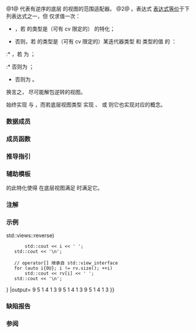 {{cpp/ranges/view title|reverse}}
{{cpp/ranges/navbar}}

{{dcl begin}}
{{dcl header|ranges}}
{{dcl|num=1|since=c++20|1=
template&lt; ranges::view V &gt;
    requires ranges::bidirectional_range&lt;V&gt;
class reverse_view
    : public ranges::view_interface&lt;reverse_view&lt;V&gt;&gt;
}}
{{dcl|num=2|since=c++20|1=
namespace views {
    inline constexpr /* 未指明 */ reverse = /* 未指明 */;
}
}}
{{dcl h|调用签名}}
{{dcl|since=c++20|1=
template&lt; ranges::viewable_range R &gt;
    requires /* 见下文 */
constexpr ranges::view auto reverse( R&amp;&amp; r );
}}
{{dcl end}}

@1@ 代表有逆序的底层 {{lconcept|view}} 的视图的范围适配器。
@2@ {{named req|RangeAdaptorObject}}。表达式 {{c|views::reverse(e)}} [[cpp/language/expressions#表达式等价|表达式等价]]于下列表达式之一，但 {{c|e}} 仅求值一次：
* {{c|e.base()}}，若 {{tt|e}} 的类型是（可有 cv 限定的）{{tt|reverse_view}} 的特化；
* 否则，若 {{c|e}} 的类型是（可有 cv 限定的）某迭代器类型 {{tt|I}} 和 {{tt|ranges::subrange_kind}} 类型的值 {{tt|K}} 的 {{c|ranges::subrange&lt;std::reverse_iterator&lt;I&gt;, std::reverse_iterator&lt;I&gt;, K&gt;}}：
:* {{c|ranges::subrange&lt;I, I, K&gt;(e.end().base(), e.begin().base(), e.size())}}，若 {{tt|K}} 为 {{tt|ranges::subrange_kind::sized}}；
:* 否则为 {{c|ranges::subrange&lt;I, I, K&gt;(e.end().base(), e.begin().base())}}；
* 否则为 {{c|ranges::reverse_view{e}&lt;!----&gt;}}。
换言之，{{tt|views::reverse}} 尽可能解包逆转的视图。

{{tt|reverse_view}} 始终实现 {{lconcept|bidirectional_range}} 与 {{lconcept|common_range}}，而若底层视图类型 {{tt|V}} 实现 {{lconcept|borrowed_range}}、{{lconcept|sized_range}} 或 {{lconcept|random_access_range}} 则它也实现对应的概念。

===数据成员===
{{dsc begin}}
{{dsc hitem|成员|说明}}
{{dsc expos mem obj|base_|id=base|private=yes|spec={{tt|V}}|底层视图}}
{{dsc expos mem obj|cached_end_|id=cached_end|private=yes
|maybe=(仅当 {{tt|V}} 不满足 {{lconcept|common_range}} 时提供)
|spec={{lti|cpp/ranges/non-propagating-cache}}{{c/core|&lt;ranges::iterator_t&lt;V&gt;&gt;}}
|缓存调用 {{rlpf|/#begin|begin}} 的结果的对象}}
{{dsc end}}

===成员函数===
{{dsc begin}}
{{dsc mem ctor|{{PAGENAME}}#constructor|构造 {{tt|reverse_view}}}}
{{dsc mem fun|{{PAGENAME}}#base|title=base|返回底层视图 {{tt|V}}}}
{{dsc mem fun|{{PAGENAME}}#begin|title=begin|返回 {{tt|reverse_view}} 的起始迭代器}}
{{dsc mem fun|{{PAGENAME}}#end|title=end|返回 {{tt|reverse_view}} 的尾迭代器}}
{{dsc mem fun|{{PAGENAME}}#size|title=size|若底层视图有界则返回其大小}}
{{dsc mem fun|{{PAGENAME}}#reserve_hint|title=reserve_hint|返回底层 {{rlpt|approximately_sized_range}} 的估计大小|notes={{mark c++26}}}}

{{cpp/ranges/view_interface/inherit|embedded=yes|size=yes|data=invalid}}
{{dsc end}}

{{anchor|constructor}}
{{member|{{small|std::ranges::reverse_view::}}reverse_view|
{{dcl begin}}
{{dcl|num=1|since=c++20|1=
reverse_view() requires std::default_initializable&lt;V&gt; = default;&lt;!--P2325R3--&gt;
}}
{{dcl|num=2|since=c++20|
constexpr reverse_view( V r );
}}
{{dcl end}}

@1@ 经由其默认成员初始化式（{{c|1== V()}}）值初始化 {{lsi|#base_}}。
@2@ 以 {{c|std::move(r)}} 初始化 {{lsi|#base_}}。

===参数===
{{par begin}}
{{par|r|要逆转的范围}}
{{par end}}
}}

{{anchor|base}}
{{member|{{small|std::ranges::reverse_view::}}base|
{{dcl begin}}
{{dcl|num=1|since=c++20|
constexpr V base() const&amp; requires std::copy_constructible&lt;V&gt;;
}}
{{dcl|num=2|since=c++20|
constexpr V base() &amp;&amp;;
}}
{{dcl end}}

返回底层视图。
@1@ 从底层视图复制构造结果。等价于 {{box|{{c/core|return}}{{nbspt}}{{lsi|#base_}}{{sep}}{{c/core|;}}}}。
@2@ 从底层视图移动构造结果。等价于 {{box|{{c/core|return std::move(}}{{lsi|#base_}}{{sep}}{{c/core|);}}}}。
}}

{{anchor|begin}}
{{member|{{small|std::ranges::reverse_view::}}begin|
{{dcl begin}}
{{dcl|num=1|since=c++20|
constexpr std::reverse_iterator&lt;ranges::iterator_t&lt;V&gt;&gt; begin();
}}
{{dcl|num=2|since=c++20|
constexpr std::reverse_iterator&lt;ranges::iterator_t&lt;V&gt;&gt; begin()
    requires ranges::common_range&lt;V&gt;;
}}
{{dcl|num=3|since=c++20|
constexpr auto begin() const requires ranges::common_range&lt;const V&gt;;
}}
{{dcl end}}

@1@ 返回 {{box|{{c/core|std::make_reverse_iterator(ranges::next(ranges::begin(}}{{lsi|#base_}}{{sep}}{{c/core|),}}&lt;br&gt;{{nbspt|27}}{{c/core|ranges::end(}}{{lsi|#base_}}{{sep}}{{c/core|)))}}}}。
@@ 为提供 {{lconcept|range}} 概念所要求的的均摊常数时间复杂度，此函数在缓存对象内缓存结果，以供后继调用使用。
@2,3@ 等价于 {{box|{{c/core|return std::make_reverse_iterator(ranges::end(}}{{lsi|#base_}}{{sep}}{{c/core|));}}}}。
}}

{{anchor|end}}
{{member|{{small|std::ranges::reverse_view::}}end|
{{dcl begin}}
{{dcl|num=1|since=c++20|
constexpr std::reverse_iterator&lt;ranges::iterator_t&lt;V&gt;&gt; end();
}}
{{dcl|num=2|since=c++20|
constexpr auto end() const requires ranges::common_range&lt;const V&gt;;
}}
{{dcl end}}
等价于 {{box|{{c/core|return std::make_reverse_iterator(ranges::begin(}}{{lsi|#base_}}{{sep}}{{c/core|));}}}}。
}}

{{anchor|size}}
{{member|{{small|std::ranges::reverse_view::}}size|
{{dcl begin}}
{{dcl|num=1|since=c++20|
constexpr auto size() requires ranges::sized_range&lt;V&gt;;
}}
{{dcl|num=2|since=c++20|
constexpr auto size() const requires ranges::sized_range&lt;const V&gt;;
}}
{{dcl end}}

若视图有界则返回其大小。等价于 {{box|{{c/core|return ranges::size(}}{{lsi|#base_}}{{sep}}{{c/core|);}}}}。
}}

{{anchor|reserve_hint}}
{{member|{{small|std::ranges::as_rvalue_view::}}reserve_hint|
{{dcl begin}}
{{dcl|num=1|since=c++26|
constexpr auto reserve_hint()
    requires ranges::approximately_sized_range&lt;V&gt;;
}}
{{dcl|num=2|since=c++26|
constexpr auto reserve_hint() const
    requires ranges::approximately_sized_range&lt;const V&gt;;
}}
{{dcl end}}

返回 {{box|{{c/core|ranges::reserve_hint(}}{{lsi|#base_}}{{sep}}{{c/core|)}}}}。
}}

===推导指引===
{{ddcl|since=c++20|
template&lt; class R &gt;
reverse_view( R&amp;&amp; ) -&gt; reverse_view&lt;views::all_t&lt;R&gt;&gt;;
}}

===辅助模板===
{{ddcl|since=c++20|1=
template&lt; class T &gt;
constexpr bool enable_borrowed_range&lt;std::ranges::reverse_view&lt;T&gt;&gt; =
    ranges::enable_borrowed_range&lt;T&gt;;
}}
{{ltt|cpp/ranges/borrowed_range|std::ranges::enable_borrowed_range}} 的此特化使得 {{tt|reverse_view}} 在底层视图满足 {{lconcept|borrowed_range}} 时满足它。

===注解===
{{feature test macro|__cpp_lib_ranges_reserve_hint|std=C++26|value=202502L|{{lc|ranges::approximately_sized_range}} 与 {{lst|#reserve_hint}}}}

===示例===
{{example
|code=
#include &lt;iostream&gt;
#include &lt;ranges&gt;

int main()
{
    static constexpr auto il = {3, 1, 4, 1, 5, 9};

    std::ranges::reverse_view rv{il};
    for (int i : rv)
        std::cout &lt;&lt; i &lt;&lt; ' ';
    std::cout &lt;&lt; '\n';

    for (int i : il {{!}} std::views::reverse)
        std::cout &lt;&lt; i &lt;&lt; ' ';
    std::cout &lt;&lt; '\n';

    // operator[] 继承自 std::view_interface
    for (auto i{0U}; i != rv.size(); ++i)
        std::cout &lt;&lt; rv[i] &lt;&lt; ' ';
    std::cout &lt;&lt; '\n';
}
|output=
9 5 1 4 1 3
9 5 1 4 1 3
9 5 1 4 1 3
}}

===缺陷报告===
{{dr list begin}}
{{dr list item|wg=lwg|dr=3494|std=c++20|before={{tt|reverse_view}} 始终不是 {{tt|borrowed_range}}|after=若底层视图为 {{tt|borrowed_range}} 则它也是}}
{{dr list end}}

===参阅===
{{dsc begin}}
{{dsc inc|cpp/iterator/dsc reverse_iterator}}
{{dsc inc|cpp/algorithm/ranges/dsc reverse}}
{{dsc inc|cpp/algorithm/ranges/dsc reverse_copy}}
{{dsc end}}

{{langlinks|en|es|ja|ru}}